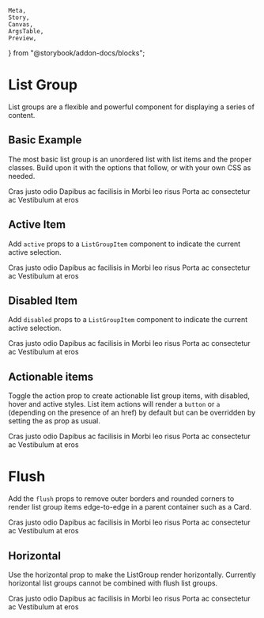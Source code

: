     Meta,
    Story,
    Canvas,
    ArgsTable,
    Preview,
} from "@storybook/addon-docs/blocks";

<Meta title="UI/List Group" component={ListGroup} />

# List Group

<p class="sbdocs-desc">
    List groups are a flexible and powerful component for displaying a series of
    content.
</p>

## Basic Example

The most basic list group is an unordered list with list items and the proper classes. Build upon it with the options that follow, or with your own CSS as needed.

<Preview withToolbar>
    <Story name="Basic Example">
        <ListGroup>
            <ListGroupItem>Cras justo odio</ListGroupItem>
            <ListGroupItem>Dapibus ac facilisis in</ListGroupItem>
            <ListGroupItem>Morbi leo risus</ListGroupItem>
            <ListGroupItem>Porta ac consectetur ac</ListGroupItem>
            <ListGroupItem>Vestibulum at eros</ListGroupItem>
        </ListGroup>
    </Story>
</Preview>

## Active Item

Add `active` props to a `ListGroupItem` component to indicate the current active selection.

<Preview withToolbar>
    <Story name="Active Item">
        <ListGroup>
            <ListGroupItem>Cras justo odio</ListGroupItem>
            <ListGroupItem active>Dapibus ac facilisis in</ListGroupItem>
            <ListGroupItem>Morbi leo risus</ListGroupItem>
            <ListGroupItem>Porta ac consectetur ac</ListGroupItem>
            <ListGroupItem>Vestibulum at eros</ListGroupItem>
        </ListGroup>
    </Story>
</Preview>

## Disabled Item

Add `disabled` props to a `ListGroupItem` component to indicate the current active selection.

<Preview withToolbar>
    <Story name="Disabled Item">
        <ListGroup>
            <ListGroupItem>Cras justo odio</ListGroupItem>
            <ListGroupItem disabled>Dapibus ac facilisis in</ListGroupItem>
            <ListGroupItem>Morbi leo risus</ListGroupItem>
            <ListGroupItem>Porta ac consectetur ac</ListGroupItem>
            <ListGroupItem>Vestibulum at eros</ListGroupItem>
        </ListGroup>
    </Story>
</Preview>

## Actionable items

Toggle the action prop to create actionable list group items, with disabled, hover and active styles. List item actions will render a `button` or `a` (depending on the presence of an href) by default but can be overridden by setting the as prop as usual.

<Preview withToolbar>
    <Story name="Actionable items">
        <ListGroup as="div">
            <ListGroupItem active href="#" as="a" action>
                Cras justo odio
            </ListGroupItem>
            <ListGroupItem disabled href="#" as="a" action>
                Dapibus ac facilisis in
            </ListGroupItem>
            <ListGroupItem href="#" as="a" action>
                Morbi leo risus
            </ListGroupItem>
            <ListGroupItem href="#" as="a" action>
                Porta ac consectetur ac
            </ListGroupItem>
            <ListGroupItem href="#" as="a" action>
                Vestibulum at eros
            </ListGroupItem>
        </ListGroup>
    </Story>
</Preview>

# Flush

Add the `flush` props to remove outer borders and rounded corners to render list group items edge-to-edge in a parent container such as a Card.

<Preview withToolbar>
    <Story name="Flush">
        <ListGroup flush>
            <ListGroupItem>Cras justo odio</ListGroupItem>
            <ListGroupItem>Dapibus ac facilisis in</ListGroupItem>
            <ListGroupItem>Morbi leo risus</ListGroupItem>
            <ListGroupItem>Porta ac consectetur ac</ListGroupItem>
            <ListGroupItem>Vestibulum at eros</ListGroupItem>
        </ListGroup>
    </Story>
</Preview>

## Horizontal

Use the horizontal prop to make the ListGroup render horizontally. Currently horizontal list groups cannot be combined with flush list groups.

<Preview withToolbar>
    <Story name="Horizontal">
        <ListGroup horizontal>
            <ListGroupItem>Cras justo odio</ListGroupItem>
            <ListGroupItem>Dapibus ac facilisis in</ListGroupItem>
            <ListGroupItem>Morbi leo risus</ListGroupItem>
            <ListGroupItem>Porta ac consectetur ac</ListGroupItem>
            <ListGroupItem>Vestibulum at eros</ListGroupItem>
        </ListGroup>
    </Story>
</Preview>
